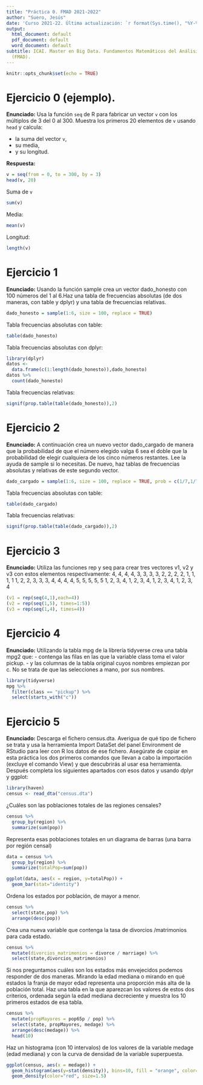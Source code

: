 ```yaml
---
title: "Práctica 0. FMAD 2021-2022"
author: "Suero, Jesús"
date: 'Curso 2021-22. Última actualización: `r format(Sys.time(), "%Y-%m-%d")`'
output:
  html_document: default
  pdf_document: default
  word_document: default
subtitle: ICAI. Master en Big Data. Fundamentos Matemáticos del Análisis de Datos
  (FMAD).
---
```


```r
knitr::opts_chunk$set(echo = TRUE)
```

# Ejercicio 0 (ejemplo).

**Enunciado:** Usa la función `seq` de R para fabricar un vector `v` con los múltiplos de 3 del 0 al 300. Muestra los primeros 20 elementos de `v` usando `head` y calcula:

+ la suma del vector `v`,
+ su media,
+ y su longitud.

**Respuesta:**

```r
v = seq(from = 0, to = 300, by = 3)
head(v, 20)
```

Suma de `v`
```r
sum(v)
```

Media:
```r
mean(v)
```

Longitud:
```r
length(v)
```

# Ejercicio 1

**Enunciado:** Usando la función sample crea un vector dado_honesto con 100 números del 1 al 6.Haz una tabla de frecuencias absolutas (de dos maneras, con table y dplyr) y una tabla de frecuencias relativas.

```r
dado_honesto = sample(1:6, size = 100, replace = TRUE)

```

Tabla frecuencias absolutas con table:
```r
table(dado_honesto)
```

Tabla frecuencias absolutas con dplyr:
```r
library(dplyr)
datos <-  
  data.frame(c(1:length(dado_honesto)),dado_honesto)
datos %>% 
  count(dado_honesto)
```

Tabla frecuencias relativas:
```r
signif(prop.table(table(dado_honesto)),2)
```

# Ejercicio 2

**Enunciado:** A continuación crea un nuevo vector dado_cargado de manera que la probabilidad de
que el número elegido valga 6 sea el doble que la probabilidad de elegir cualquiera de
los cinco números restantes. Lee la ayuda de sample si lo necesitas. De nuevo, haz
tablas de frecuencias absolutas y relativas de este segundo vector.

```r
dado_cargado = sample(1:6, size = 100, replace = TRUE, prob = c(1/7,1/7,1/7,1/7,1/7,2/7))
```

Tabla frecuencias absolutas con table:
```r
table(dado_cargado)
```

Tabla frecuencias relativas:
```r
signif(prop.table(table(dado_cargado)),2)
```

# Ejercicio 3

**Enunciado:** Utiliza las funciones rep y seq para crear tres vectores v1, v2 y v3 con estos
elementos respectivamente:
4, 4, 4, 4, 3, 3, 3, 3, 2, 2, 2, 2, 1, 1, 1, 1
1, 2, 2, 3, 3, 3, 4, 4, 4, 4, 5, 5, 5, 5, 5
1, 2, 3, 4, 1, 2, 3, 4, 1, 2, 3, 4, 1, 2, 3, 4


```r
(v1 = rep(seq(4,1),each=4))
(v2 = rep(seq(1,5), times=1:5))
(v3 = rep(seq(1,4), times=4))
```

# Ejercicio 4

**Enunciado:** Utilizando la tabla mpg de la librería tidyverse crea una tabla mpg2 que:
- contenga las filas en las que la variable class toma el valor pickup.
- y las columnas de la tabla original cuyos nombres empiezan por c. No se trata de que las
selecciones a mano, por sus nombres.

```r
library(tidyverse)
mpg %>% 
  filter(class == "pickup") %>% 
  select(starts_with("c"))  
```

# Ejercicio 5

**Enunciado:** Descarga el fichero census.dta. Averigua de qué tipo de fichero se trata y usa la
herramienta Import DataSet del panel Environment de RStudio para leer con R los
datos de ese fichero. Asegúrate de copiar en esta práctica los dos primeros comandos
que llevan a cabo la importación (excluye el comando View) y que descubrirás al usar
esa herramienta. Después completa los siguientes apartados con esos datos y usando
dplyr y ggplot:

```r
library(haven)
census <- read_dta("census.dta")
```

¿Cuáles son las poblaciones totales de las regiones censales?
```r
census %>% 
  group_by(region) %>% 
  summarize(sum(pop))
```

Representa esas poblaciones totales en un diagrama de barras (una barra por región
censal)
```r
data = census %>% 
  group_by(region) %>% 
  summarize(totalPop=sum(pop))

ggplot(data, aes(x = region, y=totalPop)) + 
  geom_bar(stat="identity")

```

Ordena los estados por población, de mayor a menor.
```r
census %>% 
  select(state,pop) %>% 
  arrange(desc(pop))  
```

Crea una nueva variable que contenga la tasa de divorcios /matrimonios para cada
estado.
```r
census %>% 
  mutate(divorcios_matrimonios = divorce / marriage) %>% 
  select(state,divorcios_matrimonios)
```

Si nos preguntamos cuáles son los estados más envejecidos podemos responder de dos
maneras. Mirando la edad mediana o mirando en qué estados la franja de mayor edad
representa una proporción más alta de la población total. Haz una tabla en la que
aparezcan los valores de estos dos criterios, ordenada según la edad mediana decreciente
y muestra los 10 primeros estados de esa tabla.
```r
census %>%
  mutate(propMayores = pop65p / pop) %>% 
  select(state, propMayores, medage) %>% 
  arrange(desc(medage)) %>% 
  head(10)
```


Haz un histograma (con 10 intervalos) de los valores de la variable medage (edad
mediana) y con la curva de densidad de la variable superpuesta.
```r
ggplot(census, aes(x = medage)) + 
  geom_histogram(aes(y=stat(density)), bins=10, fill = "orange", color="black")  + 
  geom_density(color="red", size=1.5)
```



